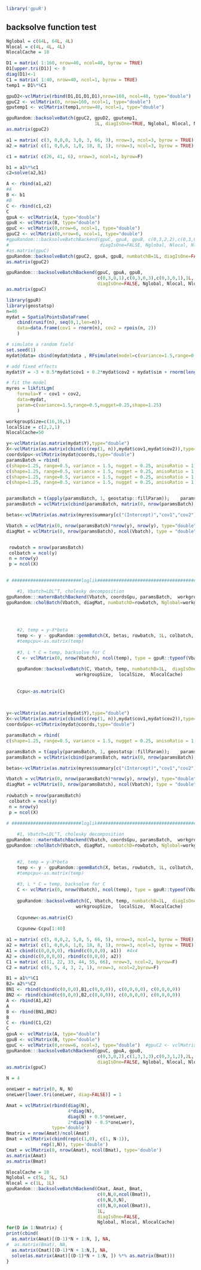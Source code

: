 <!--
%\VignetteEngine{knitr::knitr}
%\VignetteIndexEntry{backsolveBatch}
-->


```r
library('gpuR')
```


## backsolve function test
```r
Nglobal = c(64L, 64L, 4L)
Nlocal = c(4L, 4L, 4L)
NlocalCache = 18

```


```r

D1 = matrix( 1:160, nrow=40, ncol=40, byrow = TRUE) 
D1[upper.tri(D1)] <- 0
diag(D1)<-1
C1 = matrix( 1:40, nrow=40, ncol=1, byrow = TRUE) 
temp1 = D1%*%C1

gpuD2<-vclMatrix(rbind(D1,D1,D1,D1),nrow=160, ncol=40, type="double")
gpuC2 <- vclMatrix(0, nrow=160, ncol=1, type="double")
gputemp1 <- vclMatrix(temp1,nrow=40, ncol=1, type="double")

gpuRandom::backsolveBatch(gpuC2, gpuD2, gputemp1, 
                                 1L, diagIsOne=TRUE, Nglobal, Nlocal, NlocalCache)
as.matrix(gpuC2)
```



```r
a1 = matrix( c(3, 0,0,0, 3,0, 3, 66, 3), nrow=3, ncol=3, byrow = TRUE) 
a2 = matrix( c(1, 0,0,6, 1,0, 18, 8, 1), nrow=3, ncol=3, byrow = TRUE) 

c1 = matrix( c(26, 41, 6), nrow=3, ncol=1, byrow=F) 

b1 = a1%*%c1
c2=solve(a2,b1)

A <- rbind(a1,a2)
#A
B <- b1
#B
C <- rbind(c1,c2)
C
gpuA <- vclMatrix(A, type="double")
gpuB <- vclMatrix(B, type="double")
gpuC <- vclMatrix(0,nrow=6, ncol=1, type="double")  
gpuC2 <- vclMatrix(0,nrow=6, ncol=1, type="double")
#gpuRandom:::backsolveBatchBackend(gpuC, gpuA, gpuB, c(0,3,2,2),c(0,3,0,3),c(0,3,0,2),2L,
#                                  diagIsOne=FALSE, Nglobal, Nlocal, NlocalCache)
#as.matrix(gpuC)
gpuRandom::backsolveBatch(gpuC2, gpuA, gpuB, numbatchB=1L, diagIsOne=FALSE, Nglobal=c(8L,8L,4L), Nlocal=Nlocal, NlocalCache=NlocalCache)
as.matrix(gpuC2)

gpuRandom:::backsolveBatchBackend(gpuC, gpuA, gpuB, 
                                  c(0,3,0,1),c(0,3,0,3),c(0,3,0,1),1L,
                                  diagIsOne=FALSE, Nglobal, Nlocal, NlocalCache)
as.matrix(gpuC)

```


```r
library(gpuR)
library(geostatsp)
n=40
mydat = SpatialPointsDataFrame(
	cbind(runif(n), seq(0,1,len=n)), 
	data=data.frame(cov1 = rnorm(n), cov2 = rpois(n, 2))
	)

# simulate a random field
set.seed(1)
mydat@data= cbind(mydat@data , RFsimulate(model=c(variance=1.5,range=0.5,nugget=0.25,shape=1.25,anisoRatio = 1, anisoAngleRadins=0),x=mydat)@data)

# add fixed effects
mydat$Y = -3 + 0.5*mydat$cov1 + 0.2*mydat$cov2 + mydat$sim + rnorm(length(mydat), 0, sd=sqrt(0.25))

# fit the model
myres = likfitLgm(
	formula=Y ~ cov1 + cov2, 
	data=mydat, 
	param=c(variance=1.5,range=0.5,nugget=0.25,shape=1.25)
	)

workgroupSize=c(16,16,1)
localSize = c(2,2,1)
NlocalCache=50
```


```r
y<-vclMatrix(as.matrix(mydat$Y),type="double")
X<-vclMatrix(as.matrix(cbind(c(rep(1, n)),mydat$cov1,mydat$cov2)),type="double")
coordsGpu<-vclMatrix(mydat@coords,type="double")
paramsBatch = rbind(
c(shape=1.25, range=0.5, variance = 1.5, nugget = 0.25, anisoRatio = 1, anisoAngleRadians = 0),
c(shape=1.25, range=0.5, variance = 1.5, nugget = 0.25, anisoRatio = 1, anisoAngleRadians = 0),
c(shape=1.25, range=0.5, variance = 1.5, nugget = 0.25, anisoRatio = 1, anisoAngleRadians = 0),
c(shape=1.25, range=0.5, variance = 1.5, nugget = 0.25, anisoRatio = 1, anisoAngleRadians = 0))


paramsBatch = t(apply(paramsBatch, 1, geostatsp::fillParam));    paramsBatch
paramsBatch = vclMatrix(cbind(paramsBatch, matrix(0, nrow(paramsBatch), 22-ncol(paramsBatch))),type="double")

betas<-vclMatrix(as.matrix(myres$summary[c("(Intercept)","cov1","cov2"),1]),type="double")

Vbatch = vclMatrix(0, nrow(paramsBatch)*nrow(y), nrow(y), type="double")
diagMat = vclMatrix(0, nrow(paramsBatch), ncol(Vbatch), type = "double")


 rowbatch = nrow(paramsBatch)
 colbatch = ncol(y)
 n = nrow(y)
 p = ncol(X)
     

# ##########################loglik########################################################

    #1, Vbatch=LDL^T, cholesky decomposition
gpuRandom:::maternBatchBackend(Vbatch, coordsGpu, paramsBatch,  workgroupSize, localSize)
gpuRandom::cholBatch(Vbatch, diagMat, numbatchD=rowbatch, Nglobal=workgroupSize, Nlocal=localSize, NlocalCache=NlocalCache)

    
    
    
    #2, temp = y-X*beta
    temp <- y - gpuRandom::gemmBatch(X, betas, rowbatch, 1L, colbatch, need_transpose = FALSE, workgroupSize)
    #tempcpu<-as.matrix(temp)
    
    #3, L * C = temp, backsolve for C
    C <- vclMatrix(0, nrow(Vbatch), ncol(temp), type = gpuR::typeof(Vbatch))
    
    gpuRandom::backsolveBatch(C, Vbatch, temp, numbatchB=1L,  diagIsOne=TRUE,
                          workgroupSize,  localSize,  NlocalCache)
   
   
    Ccpu<-as.matrix(C)
    
    
```



```r
y<-vclMatrix(as.matrix(mydat$Y),type="double")
X<-vclMatrix(as.matrix(cbind(c(rep(1, n)),mydat$cov1,mydat$cov2)),type="double")
coordsGpu<-vclMatrix(mydat@coords,type="double")

paramsBatch = rbind( 
c(shape=1.25, range=0.5, variance = 1.5, nugget = 0.25, anisoRatio = 1, anisoAngleRadians = 0))

paramsBatch = t(apply(paramsBatch, 1, geostatsp::fillParam));    paramsBatch
paramsBatch = vclMatrix(cbind(paramsBatch, matrix(0, nrow(paramsBatch), 22-ncol(paramsBatch))),type="double")

betas<-vclMatrix(as.matrix(myres$summary[c("(Intercept)","cov1","cov2"),1]),type="double")

Vbatch = vclMatrix(0, nrow(paramsBatch)*nrow(y), nrow(y), type="double")
diagMat = vclMatrix(0, nrow(paramsBatch), ncol(Vbatch), type = "double")
 
rowbatch = nrow(paramsBatch)
 colbatch = ncol(y)
 n = nrow(y)
 p = ncol(X)
     
# ##########################loglik########################################################

    #1, Vbatch=LDL^T, cholesky decomposition
gpuRandom:::maternBatchBackend(Vbatch, coordsGpu, paramsBatch,  workgroupSize, localSize)
gpuRandom::cholBatch(Vbatch, diagMat, numbatchD=rowbatch, Nglobal=workgroupSize, Nlocal=localSize, NlocalCache=NlocalCache)

 
    #2, temp = y-X*beta
    temp <- y - gpuRandom::gemmBatch(X, betas, rowbatch, 1L, colbatch, need_transpose = FALSE, workgroupSize)
    #tempcpu<-as.matrix(temp)
    
    #3, L * C = temp, backsolve for C
    C <- vclMatrix(0, nrow(Vbatch), ncol(temp), type = gpuR::typeof(Vbatch))
    
    gpuRandom::backsolveBatch(C, Vbatch, temp, numbatchB=1L,  diagIsOne=TRUE,
                          workgroupSize,  localSize,  NlocalCache)
   
    Ccpunew<-as.matrix(C)
    
    Ccpunew-Ccpu[1:40]
```
















```r
a1 = matrix( c(5, 0,0,2, 5,0, 5, 66, 5), nrow=3, ncol=3, byrow = TRUE) 
a2 = matrix( c(1, 0,0,6, 1,0, 18, 8, 1), nrow=3, ncol=3, byrow = TRUE) 
A1 = cbind(c(0,0,0,0), rbind(c(0,0,0), a1))  #4x4
A2 = cbind(c(0,0,0,0), rbind(c(0,0,0), a2))
C1 = matrix( c(11, 22, 33, 44, 55, 66), nrow=3, ncol=2, byrow=F) 
C2 = matrix( c(6, 5, 4, 3, 2, 1), nrow=3, ncol=2,byrow=F)  

B1 = a1%*%C1
B2= a2%*%C2
BN1 <- rbind(cbind(c(0,0,0),B1,c(0,0,0)), c(0,0,0,0), c(0,0,0,0))
BN2 <- rbind(cbind(c(0,0,0),B2,c(0,0,0)), c(0,0,0,0), c(0,0,0,0))
A <- rbind(A1,A2)
A
B <- rbind(BN1,BN2)
B
C <- rbind(C1,C2)
C
gpuA <- vclMatrix(A, type="double")
gpuB <- vclMatrix(B, type="double")
gpuC <- vclMatrix(0,nrow=6, ncol=3, type="double")  #gpuC2 <- vclMatrix(0,nrow=6, ncol=2, type="double")
gpuRandom:::backsolveBatchBackend(gpuC, gpuA, gpuB, 
                                  c(0,3,0,2),c(1,3,1,3),c(0,3,1,2),2L,
                                  diagIsOne=FALSE, Nglobal, Nlocal, NlocalCache)
as.matrix(gpuC)

```





```r
N = 4

oneLwer = matrix(0, N, N)
oneLwer[lower.tri(oneLwer, diag=FALSE)] = 1

Amat = vclMatrix(rbind(diag(N), 
                       4*diag(N), 
                       diag(N) + 0.5*oneLwer,
                       2*diag(N) - 0.5*oneLwer),
                 type='double')
Nmatrix = nrow(Amat)/ncol(Amat)
Bmat = vclMatrix(cbind(rep(c(1,0), c(1, N-1)),
             rep(1,N)), type='double')
Cmat = vclMatrix(0, nrow(Amat), ncol(Bmat), type='double')
as.matrix(Amat)
as.matrix(Bmat)

NlocalCache = 10
Nglobal = c(5L, 5L, 5L)
Nlocal = c(1L, 1L) 
gpuRandom:::backsolveBatchBackend(Cmat, Amat, Bmat, 
                                  c(0,N,0,ncol(Bmat)),
                                  c(0,N,0,N),
                                  c(0,N,0,ncol(Bmat)),
                                  1L,
                                  diagIsOne=FALSE, 
                                  Nglobal, Nlocal, NlocalCache)
for(D in 1:Nmatrix) {
print(cbind(
  as.matrix(Amat)[(D-1)*N + 1:N, ], NA,
#  as.matrix(Bmat), NA,
  as.matrix(Cmat)[(D-1)*N + 1:N,], NA,
  solve(as.matrix(Amat)[(D-1)*N + 1:N, ]) %*% as.matrix(Bmat)))
}
```
